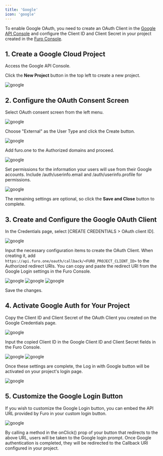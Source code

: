 ```yaml
---
title: 'Google'
icon: 'google'
---
```


To enable Google OAuth, you need to create an OAuth Client in the [Google API Console](https://console.cloud.google.com/apis/dashboard) and configure the Client ID and Client Secret in your project created in the [Furo Console](https://console.furo.one/).

## 1. Create a Google Cloud Project

Access the Google API Console.

Click the **New Project** button in the top left to create a new project.

<img src="/images/google1.png" alt="google" />

## 2. Configure the OAuth Consent Screen

Select OAuth consent screen from the left menu.

<img src="/images/google2.png" alt="google" />

Choose "External" as the User Type and click the Create button.

<img src="/images/google3.png" alt="google" />

Add furo.one to the Authorized domains and proceed.

<img src="/images/google4.webp" alt="google" />

Set permissions for the information your users will use from their Google accounts. Include /auth/userinfo.email and /auth/userinfo.profile for permissions.

<img src="/images/google5.png" alt="google" />

The remaining settings are optional, so click the **Save and Close** button to complete.

## 3. Create and Configure the Google OAuth Client

In the Credentials page, select [CREATE CREDENTIALS > OAuth client ID].

<img src="/images/google6.png" alt="google" />

Input the necessary configuration items to create the OAuth Client. When creating it, add `https://api.furo.one/oauth/callback/<FURO_PROJECT_CLIENT_ID>` to the Authorized redirect URIs. You can copy and paste the redirect URI from the Google Login settings in the Furo Console.

<img src="/images/google7.jpeg" alt="google" />

<img src="/images/google8.jpeg" alt="google" />

<img src="/images/google9.png" alt="google" />

Save the changes.

## 4. Activate Google Auth for Your Project

Copy the Client ID and Client Secret of the OAuth Client you created on the Google Credentials page.

<img src="/images/google10.png" alt="google" />

Input the copied Client ID in the Google Client ID and Client Secret fields in the Furo Console.

<img src="/images/google11.png" alt="google" />

<img src="/images/google12.jpeg" alt="google" />

Once these settings are complete, the Log in with Google button will be activated on your project's login page.

<img src="/images/google13.jpeg" alt="google" />

## 5. Customize the Google Login Button

If you wish to customize the Google Login button, you can embed the API URL provided by Furo in your custom login button.

<img src="/images/google14.jpeg" alt="google" />

By calling a method in the onClick() prop of your button that redirects to the above URL, users will be taken to the Google login prompt. Once Google authentication is completed, they will be redirected to the Callback URI configured in your project.
